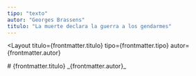 ```yaml
---
tipo: "texto"
autor: "Georges Brassens"
titulo: "La muerte declara la guerra a los gendarmes"
---
```



<Layout
  titulo={frontmatter.titulo}
  tipo={frontmatter.tipo}
  autor={frontmatter.autor}
>

<Prose>
# {frontmatter.titulo}
_{frontmatter.autor}_

</Prose>
</Layout>

